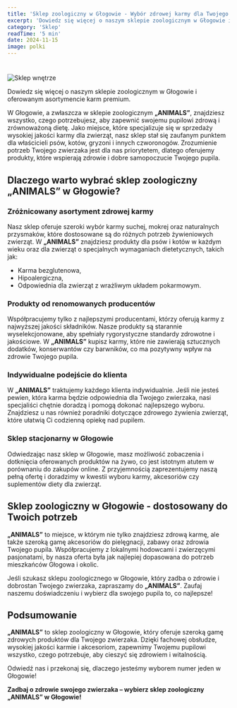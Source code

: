 ```yaml
---
title: 'Sklep zoologiczny w Głogowie - Wybór zdrowej karmy dla Twojego pupila w ANIMALS'
excerpt: 'Dowiedz się więcej o naszym sklepie zoologicznym w Głogowie i oferowanym asortymencie karm premium.'
category: 'Sklep'
readTime: '5 min'
date: 2024-11-15
image: polki
---
```


# 

<div class="image-container">
  <Image 
    src={polki} 
    alt="Sklep wnętrze" 
    width={1200}
    height={675}
    quality={80}
  />
</div>

Dowiedz się więcej o naszym sklepie zoologicznym w Głogowie i oferowanym asortymencie karm premium.

W Głogowie, a zwłaszcza w sklepie zoologicznym **„ANIMALS”**, znajdziesz wszystko, czego potrzebujesz, aby zapewnić swojemu pupilowi zdrową i zrównoważoną dietę. Jako miejsce, które specjalizuje się w sprzedaży wysokiej jakości karmy dla zwierząt, nasz sklep stał się zaufanym punktem dla właścicieli psów, kotów, gryzoni i innych czworonogów. Zrozumienie potrzeb Twojego zwierzaka jest dla nas priorytetem, dlatego oferujemy produkty, które wspierają zdrowie i dobre samopoczucie Twojego pupila.

## Dlaczego warto wybrać sklep zoologiczny **„ANIMALS”** w Głogowie?

### Zróżnicowany asortyment zdrowej karmy

Nasz sklep oferuje szeroki wybór karmy suchej, mokrej oraz naturalnych przysmaków, które dostosowane są do różnych potrzeb żywieniowych zwierząt. W **„ANIMALS”** znajdziesz produkty dla psów i kotów w każdym wieku oraz dla zwierząt o specjalnych wymaganiach dietetycznych, takich jak:

- Karma bezglutenowa,
- Hipoalergiczna,
- Odpowiednia dla zwierząt z wrażliwym układem pokarmowym.

### Produkty od renomowanych producentów

Współpracujemy tylko z najlepszymi producentami, którzy oferują karmy z najwyższej jakości składników. Nasze produkty są starannie wyselekcjonowane, aby spełniały rygorystyczne standardy zdrowotne i jakościowe. W **„ANIMALS”** kupisz karmy, które nie zawierają sztucznych dodatków, konserwantów czy barwników, co ma pozytywny wpływ na zdrowie Twojego pupila.

### Indywidualne podejście do klienta

W **„ANIMALS”** traktujemy każdego klienta indywidualnie. Jeśli nie jesteś pewien, która karma będzie odpowiednia dla Twojego zwierzaka, nasi specjaliści chętnie doradzą i pomogą dokonać najlepszego wyboru. Znajdziesz u nas również poradniki dotyczące zdrowego żywienia zwierząt, które ułatwią Ci codzienną opiekę nad pupilem.

### Sklep stacjonarny w Głogowie

Odwiedzając nasz sklep w Głogowie, masz możliwość zobaczenia i dotknięcia oferowanych produktów na żywo, co jest istotnym atutem w porównaniu do zakupów online. Z przyjemnością zaprezentujemy naszą pełną ofertę i doradzimy w kwestii wyboru karmy, akcesoriów czy suplementów diety dla zwierząt.

## Sklep zoologiczny w Głogowie - dostosowany do Twoich potrzeb

**„ANIMALS”** to miejsce, w którym nie tylko znajdziesz zdrową karmę, ale także szeroką gamę akcesoriów do pielęgnacji, zabawy oraz zdrowia Twojego pupila. Współpracujemy z lokalnymi hodowcami i zwierzęcymi pasjonatami, by nasza oferta była jak najlepiej dopasowana do potrzeb mieszkańców Głogowa i okolic.

Jeśli szukasz sklepu zoologicznego w Głogowie, który zadba o zdrowie i dobrostan Twojego zwierzaka, zapraszamy do **„ANIMALS”**. Zaufaj naszemu doświadczeniu i wybierz dla swojego pupila to, co najlepsze!

## Podsumowanie

**„ANIMALS”** to sklep zoologiczny w Głogowie, który oferuje szeroką gamę zdrowych produktów dla Twojego zwierzaka. Dzięki fachowej obsłudze, wysokiej jakości karmie i akcesoriom, zapewnimy Twojemu pupilowi wszystko, czego potrzebuje, aby cieszyć się zdrowiem i witalnością. 

Odwiedź nas i przekonaj się, dlaczego jesteśmy wyborem numer jeden w Głogowie!

**Zadbaj o zdrowie swojego zwierzaka – wybierz sklep zoologiczny „ANIMALS” w Głogowie!**

